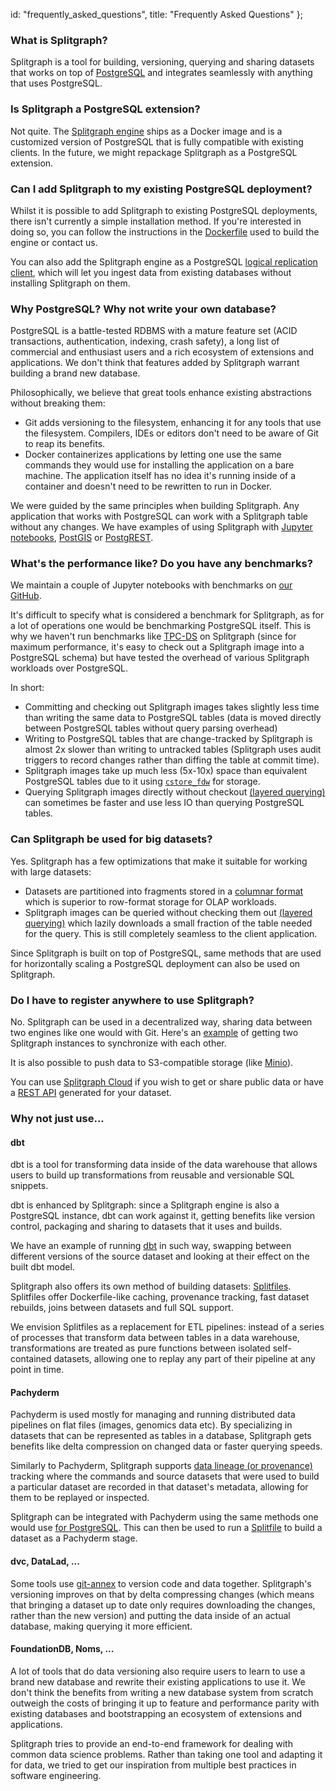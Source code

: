   id: "frequently_asked_questions",
  title: "Frequently Asked Questions"
};

### What is Splitgraph?

Splitgraph is a tool for building, versioning, querying and sharing datasets that works on top of [PostgreSQL](https://www.postgresql.org/) and integrates seamlessly with anything that uses PostgreSQL.

### Is Splitgraph a PostgreSQL extension?

Not quite. The [Splitgraph engine](../architecture/splitgraph_engine) ships as a Docker image and is a customized version of PostgreSQL that is fully compatible with existing clients. In the future, we might repackage Splitgraph as a PostgreSQL extension.

### Can I add Splitgraph to my existing PostgreSQL deployment?

Whilst it is possible to add Splitgraph to existing PostgreSQL deployments, there isn't currently
a simple installation method. If you're interested in doing so, you can follow the instructions
in the [Dockerfile](https://github.com/splitgraph/splitgraph/blob/master/engine/Dockerfile) used
to build the engine or contact us.

You can also add the Splitgraph engine as a PostgreSQL [logical replication client](../ingesting_data/postgres_replication),
which will let you ingest data from existing databases without installing Splitgraph on them.

### Why PostgreSQL? Why not write your own database?

PostgreSQL is a battle-tested RDBMS with a mature feature set (ACID transactions, authentication,
indexing, crash safety), a long list of commercial and enthusiast users and a rich ecosystem
of extensions and applications. We don't think that features added by Splitgraph warrant building a brand new database.

Philosophically, we believe that great tools enhance existing abstractions without breaking them:

  * Git adds versioning to the filesystem, enhancing it for any tools that use the filesystem. Compilers,
    IDEs or editors don't need to be aware of Git to reap its benefits.
  * Docker containerizes applications by letting one use the same commands they would use
    for installing the application on a bare machine. The application itself has no idea it's running
    inside of a container and doesn't need to be rewritten to run in Docker.

We were guided by the same principles when building Splitgraph. Any application that works
with PostgreSQL can work with a Splitgraph table without any changes. We have examples of using
Splitgraph with [Jupyter notebooks](../integrating_splitgraph/jupyter_notebooks),
[PostGIS](../integrating_splitgraph/postgis) or [PostgREST](../integrating_splitgraph/postgrest).

### What's the performance like? Do you have any benchmarks?

We maintain a couple of Jupyter notebooks with benchmarks on [our GitHub](https://github.com/splitgraph/splitgraph/tree/master/examples/benchmarking).

It's difficult to specify what is considered a benchmark for Splitgraph, as for a lot of operations
one would be benchmarking PostgreSQL itself. This is why we haven't run benchmarks like [TPC-DS](http://www.tpc.org/tpcds/) on Splitgraph
(since for maximum performance, it's easy to check out a Splitgraph image into a PostgreSQL schema)
but have tested the overhead of various Splitgraph workloads over PostgreSQL.

In short:

  * Committing and checking out Splitgraph images takes slightly less time than writing the same data to PostgreSQL tables (data is moved directly between PostgreSQL tables without query parsing overhead)
  * Writing to PostgreSQL tables that are change-tracked by Splitgraph is almost 2x slower
    than writing to untracked tables (Splitgraph uses audit triggers to record changes rather than
    diffing the table at commit time).
  * Splitgraph images take up much less (5x-10x) space than equivalent PostgreSQL tables due to it
    using [`cstore_fdw`](https://github.com/citusdata/cstore_fdw) for storage.
  * Querying Splitgraph images directly without checkout [(layered querying)](../large_datasets/layered_querying) can sometimes be faster and use less IO
  than querying PostgreSQL tables.

### Can Splitgraph be used for big datasets?

Yes. Splitgraph has a few optimizations that make it suitable for working with large datasets:

  * Datasets are partitioned into fragments stored in a [columnar format](../concepts/objects) which is
    superior to row-format storage for OLAP workloads.
  * Splitgraph images can be queried without checking them out [(layered querying)](../large_datasets/layered_querying) which lazily downloads a small fraction of the table needed for the query. This is still completely seamless to the client application.

Since Splitgraph is built on top of PostgreSQL, same methods that are used for horizontally scaling a
PostgreSQL deployment can also be used on Splitgraph.

### Do I have to register anywhere to use Splitgraph?

No. Splitgraph can be used in a decentralized way, sharing data between two engines like one would
with Git. Here's an [example](https://github.com/splitgraph/splitgraph/tree/master/examples/push-to-other-engine) of getting two Splitgraph instances to synchronize with each other.

It is also possible to push data to S3-compatible storage (like [Minio](https://github.com/splitgraph/splitgraph/tree/master/examples/push-to-object-storage)).

You can use [Splitgraph Cloud](../splitgraph_cloud/introduction) if you wish to
get or share public data or have a [REST API](../splitgraph_cloud/publish_rest_api) generated for your dataset.

### Why not just use...

#### dbt

dbt is a tool for transforming data inside of the data warehouse that allows users to build up
transformations from reusable and versionable SQL snippets.

dbt is enhanced by Splitgraph: since a Splitgraph engine is also a PostgreSQL instance, dbt can
work against it, getting benefits like version control, packaging and sharing to datasets that it uses and builds.

We have an example of running [dbt](../integrating_splitgraph/dbt) in such way, swapping between different versions of the
source dataset and looking at their effect on the built dbt model.

Splitgraph also offers its own method of building datasets: [Splitfiles](../concepts/splitfiles). Splitfiles offer Dockerfile-like caching, provenance tracking, fast dataset rebuilds, joins between datasets and full SQL support.

We envision Splitfiles as a replacement for ETL pipelines: instead of a series of processes that transform data between tables in a data warehouse,
transformations are treated as pure functions between isolated self-contained datasets, allowing one to replay any part of their pipeline at any point in time.

#### Pachyderm

Pachyderm is used mostly for managing and running distributed data pipelines on flat files (images,
genomics data etc). By specializing in datasets that can be represented as tables in a database,
Splitgraph gets benefits like delta compression on changed data or faster querying speeds.

Similarly to Pachyderm, Splitgraph supports [data lineage (or provenance)](../working_with_data/inspecting_provenance) tracking where the
commands and source datasets that were used to build a particular dataset are recorded in that
dataset's metadata, allowing for them to be replayed or inspected.

Splitgraph can be integrated with Pachyderm using the same methods one would use [for PostgreSQL](https://docs.pachyderm.com/latest/how-tos/splitting-data/splitting/#ingesting-postgressql-data). This can then be used to run a [Splitfile](../concepts/splitfiles) to build a dataset as a
Pachyderm stage.

#### dvc, DataLad, ...

Some tools use [git-annex](https://git-annex.branchable.com/) to version code and data together.
Splitgraph's versioning improves on that by delta compressing changes (which means that bringing
a dataset up to date only requires downloading the changes, rather than the new version) and putting
the data inside of an actual database, making querying it more efficient.

#### FoundationDB, Noms, ...

A lot of tools that do data versioning also require users to learn to use a brand new database
and rewrite their existing applications to use it. We don't think the benefits from writing a new
database system from scratch outweigh the costs of bringing it up to feature and performance parity with existing
databases and bootstrapping an ecosystem of extensions and applications.

Splitgraph tries to provide an end-to-end framework for dealing with common data science problems.
Rather than taking one tool and adapting it for data, we tried to get our inspiration from multiple
best practices in software engineering.